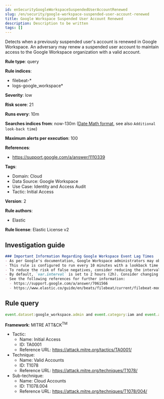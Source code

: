 ```yaml
---
id: enSecurityGoogleWorkspaceSuspendedUserAccountRenewed
slug: /en/security/google-workspace-suspended-user-account-renewed
title: Google Workspace Suspended User Account Renewed
description: Description to be written
tags: []
---
```


<div id="google-workspace-suspended-user-account-renewed"></div>

Detects when a previously suspended user's account is renewed in Google Workspace. An adversary may renew a suspended user account to maintain access to the Google Workspace organization with a valid account.

**Rule type**: query

**Rule indices**: 

* filebeat-*
* logs-google_workspace*

**Severity**: low

**Risk score**: 21

**Runs every**: 10m

**Searches indices from**: now-130m ([Date Math format](((ref))/common-options.html#date-math), see also <DocLink id="enSecurityRulesUiCreate" section="set-the-rules-schedule">`Additional look-back time`</DocLink>)

**Maximum alerts per execution**: 100

**References**: 

* https://support.google.com/a/answer/1110339

**Tags**: 

* Domain: Cloud
* Data Source: Google Workspace
* Use Case: Identity and Access Audit
* Tactic: Initial Access

**Version**: 2

**Rule authors**: 

* Elastic

**Rule license**: Elastic License v2

## Investigation guide

```markdown
### Important Information Regarding Google Workspace Event Lag Times
- As per Google's documentation, Google Workspace administrators may observe lag times ranging from minutes up to 3 days between the time of an event's occurrence and the event being visible in the Google Workspace admin/audit logs.
- This rule is configured to run every 10 minutes with a lookback time of 130 minutes.
- To reduce the risk of false negatives, consider reducing the interval that the Google Workspace (formerly G Suite) Filebeat module polls Google's reporting API for new events.
- By default, `var.interval` is set to 2 hours (2h). Consider changing this interval to a lower value, such as 10 minutes (10m).
- See the following references for further information:
  - https://support.google.com/a/answer/7061566
  - https://www.elastic.co/guide/en/beats/filebeat/current/filebeat-module-google_workspace.html
```

## Rule query

```js
event.dataset:google_workspace.admin and event.category:iam and event.action:UNSUSPEND_USER

```

**Framework**: MITRE ATT&CK<sup>TM</sup>

* Tactic:
    * Name: Initial Access
    * ID: TA0001
    * Reference URL: https://attack.mitre.org/tactics/TA0001/
* Technique:
    * Name: Valid Accounts
    * ID: T1078
    * Reference URL: https://attack.mitre.org/techniques/T1078/
* Sub-technique:
    * Name: Cloud Accounts
    * ID: T1078.004
    * Reference URL: https://attack.mitre.org/techniques/T1078/004/

